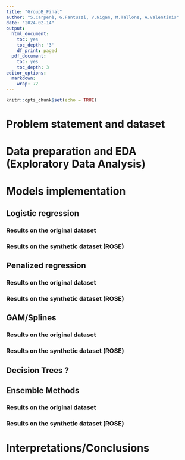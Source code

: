 ```yaml
---
title: "GroupB_Final"
author: "S.Carpenè, G.Fantuzzi, V.Nigam, M.Tallone, A.Valentinis"
date: "2024-02-14"
output:
  html_document:
    toc: yes
    toc_depth: '3'
    df_print: paged
  pdf_document:
    toc: yes
    toc_depth: 3
editor_options: 
  markdown: 
    wrap: 72
---
```


```r
knitr::opts_chunk$set(echo = TRUE)
```



# Problem statement and dataset

# Data preparation and EDA (Exploratory Data Analysis)

# Models implementation

## Logistic regression

### Results on the original dataset
### Results on the synthetic dataset (ROSE)

## Penalized regression
### Results on the original dataset
### Results on the synthetic dataset (ROSE)

## GAM/Splines
### Results on the original dataset
### Results on the synthetic dataset (ROSE)

## Decision Trees ?

## Ensemble Methods
### Results on the original dataset
### Results on the synthetic dataset (ROSE)
    
    
# Interpretations/Conclusions

